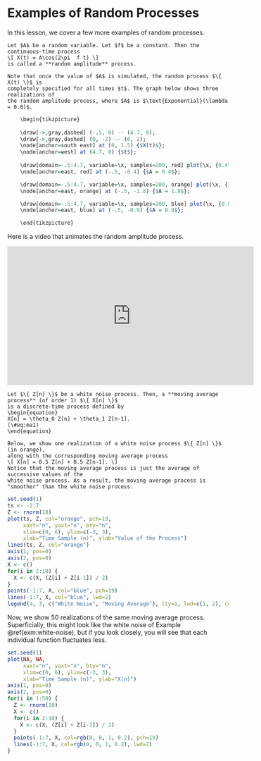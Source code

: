 # Examples of Random Processes {#random-process-examples}

In this lesson, we cover a few more examples of random processes.

```example
Let $A$ be a random variable. Let $f$ be a constant. Then the continuous-time process 
\[ X(t) = A\cos(2\pi  f t) \]
is called a **random amplitude** process.

Note that once the value of $A$ is simulated, the random process $\{ X(t) \}$ is
completely specified for all times $t$. The graph below shows three realizations of 
the random amplitude process, where $A$ is $\text{Exponential}(\lambda = 0.8)$.
```
```r
	\begin{tikzpicture}
	
	\draw[->,gray,dashed] (-.5, 0) -- (4.7, 0);
	\draw[->,gray,dashed] (0, -2) -- (0, 2);
	\node[anchor=south east] at (0, 1.5) {$X(t)$};
	\node[anchor=west] at (4.7, 0) {$t$};
	
	\draw[domain=-.5:4.7, variable=\x, samples=200, red] plot(\x, {0.4*cos(360*\x)});
	\node[anchor=east, red] at (-.5, -0.4) {$A = 0.4$};

	\draw[domain=-.5:4.7, variable=\x, samples=200, orange] plot(\x, {1.8*cos(360*\x)});
	\node[anchor=east, orange] at (-.5, -1.8) {$A = 1.8$};

	\draw[domain=-.5:4.7, variable=\x, samples=200, blue] plot(\x, {0.9*cos(360*\x)});
	\node[anchor=east, blue] at (-.5, -0.9) {$A = 0.9$};

	\end{tikzpicture}
```

Here is a video that animates the random amplitude process.

<iframe width="560" height="315" src="https://www.youtube.com/embed/vU8yW3e-8-c" frameborder="0" allow="accelerometer; autoplay; encrypted-media; gyroscope; picture-in-picture" allowfullscreen></iframe>


```example
Let $\{ Z[n] \}$ be a white noise process. Then, a **moving average process** (of order 1) $\{ X[n] \}$ 
is a discrete-time process defined by 
\begin{equation}
X[n] = \theta_0 Z[n] + \theta_1 Z[n-1].
(\#eq:ma1)
\end{equation}

Below, we show one realization of a white noise process $\{ Z[n] \}$ (in orange), 
along with the corresponding moving average process 
\[ X[n] = 0.5 Z[n] + 0.5 Z[n-1]. \]
Notice that the moving average process is just the average of successive values of the 
white noise process. As a result, the moving average process is "smoother" than the white noise process.
```
```r
set.seed(1)
ts <- -2:7
Z <- rnorm(10)
plot(ts, Z, col="orange", pch=19,
     xaxt="n", yaxt="n", bty="n",
     xlim=c(0, 6), ylim=c(-3, 3),
     xlab="Time Sample (n)", ylab="Value of the Process")
lines(ts, Z, col="orange")
axis(1, pos=0)
axis(2, pos=0)
X <- c()
for(i in 2:10) {
  X <- c(X, (Z[i] + Z[i-1]) / 2)
}
points(-1:7, X, col="blue", pch=19)
lines(-1:7, X, col="blue", lwd=2)
legend(4, 3, c("White Noise", "Moving Average"), lty=1, lwd=c(1, 2), col=c("orange", "blue"))
```

Now, we show 50 realizations of the same moving average process. Superficially, this might 
look like the white noise of Example \@ref(exm:white-noise), but if you look closely, you will 
see that each individual function fluctuates less.

```r
set.seed(1)
plot(NA, NA,
     xaxt="n", yaxt="n", bty="n",
     xlim=c(0, 6), ylim=c(-3, 3),
     xlab="Time Sample (n)", ylab="X[n]")
axis(1, pos=0)
axis(2, pos=0)
for(i in 1:50) {
  Z <- rnorm(10)
  X <- c()
  for(i in 2:10) {
    X <- c(X, (Z[i] + Z[i-1]) / 2)
  }
  points(-1:7, X, col=rgb(0, 0, 1, 0.2), pch=19)
  lines(-1:7, X, col=rgb(0, 0, 1, 0.2), lwd=2)
}
```

